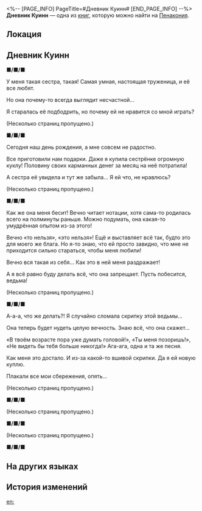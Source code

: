 <%-- [PAGE_INFO]
PageTitle=#Дневник Куинн#
[END_PAGE_INFO] --%>
{{Дополнить}}
{{Книга Инфобокс
|id           = 340
|Название     = 
|Изображение  = Предмет Книга Пенакония.png
|Мир          = Пенакония
|Томов        = 1
|Автор        = <!--нужно добавить-->
|Описание     = Старый дневник. На пожелтевших истончившихся страницах чётко видны два разных почерка, которые раскрывают, при каких же именно обстоятельствах умерла Куинн.
|Том1         = {{tx}}
|Источник1    = {{tx|Отсутствует источник}}
|Персонажи    = 
|Фракции      = 
}}
'''Дневник Куинн''' — одна из [[Книги|книг]], которую можно найти на [[Пенакония]].

==Локация==
{{Отметка карты|<!--название карты-->|<!--id отметки-->}}

==Дневник Куинн==
''' ■/■/■'''

У меня такая сестра, такая! Самая умная, настоящая труженица, и её все любят.

Но она почему-то всегда выглядит несчастной...

Я старалась её подбодрить, но почему ей не нравится со мной играть?

(Несколько страниц пропущено.)

''' ■/■/■'''

Сегодня наш день рождения, а мне совсем не радостно.

Все приготовили нам подарки. Даже я купила сестрёнке огромную куклу! Половину своих карманных денег за месяц на неё потратила!

А сестра её увидела и тут же забыла... Я ей что, не нравлюсь?

(Несколько страниц пропущено.)

''' ■/■/■'''

Как же она меня бесит! Вечно читает нотации, хотя сама-то родилась всего на полминуты раньше. Можно подумать, она какая-то умудрённая опытом из-за этого!

Вечно «то нельзя», «это нельзя»! Ещё и выставляет всё так, будто это для моего же блага. Но я-то знаю, что ей просто завидно, что мне не приходится сильно стараться, чтобы меня любили!

Вечно вся такая из себя... Как это в ней меня раздражает!

А я всё равно буду делать всё, что она запрещает. Пусть побесится, ведьма!

(Несколько страниц пропущено.)

''' ■/■/■'''

А-а-а, что же делать?! Я случайно сломала скрипку этой ведьмы...

Она теперь будет нудеть целую вечность. Знаю всё, что она скажет...

«В твоём возрасте пора уже думать головой!», «Ты меня позоришь!», «Не видеть бы тебя больше никогда!» Ага-ага, одна и та же песня.

Как меня это достало. И из-за какой-то вшивой скрипки. Да я ей новую куплю.

Плакали все мои сбережения, опять...

(Несколько страниц пропущено.)

''' ■/■/■'''

{{Цвет|Ключевой|nobold=1|Я её убила убила убила {{Размер|28|Я её убила я её убила}}}} {{Цвет|Огненный|{{Размер|36|Я ЕЁ УБИЛА!}}}}

{{Цвет|Ключевой|nobold=1|Я не хотела правда она сама виновата что стояла у лестницы я просто испугалась прости пожалуйста не смотри на меня так {{Размер|28|Прости}}}} {{Цвет|Огненный|{{Размер|36|Прости меня пожалуйста...}}}}

{{Цвет|Огненный|<s>Ты же меня всё равно простишь, да?</s>}}

(Несколько страниц пропущено.)

''' ■/■/■'''

{{Цвет|Ключевой|nobold=1|Благодаря рекомендательному письму от сестры меня взяли на стажировку на стойке регистрации отеля «Грёзы».}}

{{Цвет|Ключевой|nobold=1|Тут такой оживлённый город. Рассказы о Пенаконии, Городе грёз, нисколько не преувеличивают! Но работать на стойке в отеле нелегко, тем более сестра где-то в реальности, а я тут, в Мире грёз. Мы даже поболтать почти не успеваем.}}

{{Цвет|Ключевой|nobold=1|Но мне нравится. Даже так }}{{Цвет|Огненный|мы всё равно всегда будем вместе.}}

(Несколько страниц пропущено.)

''' ■/■/■'''

{{Цвет|Ключевой|nobold=1|Чувствую себя странно... Ощущение, будто у меня что-то не то с головой...}}

==На других языках==
{{На других языках
|en   = Quinn's Diary
|zhs  = 奎茵的日记
|zht  = 奎茵的日記
|ja   = クインの日記
|ko   = 퀸의 일기
|es   = Diario de Quinn
|fr   = Journal de Quinn
|ru   = Дневник Куинн
|th   = ไดอารี่ของ Quinn
|vi   = Nhật Ký Của Quinn
|de   = Quinns Tagebuch
|id   = Buku Harian Quinn
|pt   = Diário de Quinn
}}

==История изменений==
{{История изменений|3.5}}

[[en:]]